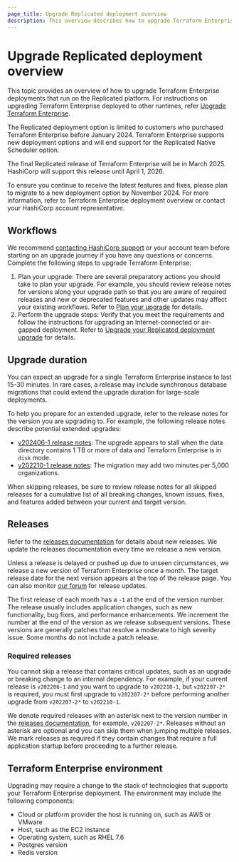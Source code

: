 ```yaml
---
page_title: Upgrade Replicated deployment overview
description: This overview describes how to upgrade Terraform Enterprise deployments, including air-gapped Terraform Enterprise deployments, that run on Replicated.
---
```


# Upgrade Replicated deployment overview

This topic provides an overview of how to upgrade Terraform Enterprise deployments that run on the Replicated platform. For instructions on upgrading Terraform Enterprise deployed to other runtimes, refer [Upgrade Terraform Enterprise](/terraform/enterprise/deploy/manage/upgrade).

<Note>
   <p>The Replicated deployment option is limited to customers who purchased Terraform Enterprise before January 2024. Terraform Enterprise supports new deployment options and will end support for the Replicated Native Scheduler option.</p>
   
   <p>The final Replicated release of Terraform Enterprise will be in March 2025. HashiCorp will support this release until April 1, 2026.</p>
   
   <p>To ensure you continue to receive the latest features and fixes, please plan to migrate to a new deployment option by November 2024. For more information, refer to Terraform Enterprise deployment overview or contact your HashiCorp account representative.</p>
</Note>

## Workflows

We recommend [contacting HashiCorp support](/terraform/enterprise/deploy/troubleshoot/contact-support) or your account team before starting on an upgrade journey if you have any questions or concerns. Complete the following steps to upgrade Terraform Enterprise:

1. Plan your upgrade: There are several preparatory actions you should take to plan your upgrade. For example, you should review release notes for versions along your upgrade path so that you are aware of required releases and new or deprecated features and other updates may affect your existing workflows. Refer to [Plan your upgrade](/terraform/enterprise/deploy/replicated/administration/infrastructure/upgrades/plan) for details.  
1. Perform the upgrade steps: Verify that you meet the requirements and follow the instructions for upgrading an Internet-connected or air-gapped deployment. Refer to [Upgrade your Replicated deployment upgrade](/terraform/enterprise/deploy/replicated/administration/infrastructure/upgrades/upgrade) for details.

## Upgrade duration
You can expect an upgrade for a single Terraform Enterprise instance to last 15-30 minutes. In rare cases, a release may include synchronous database migrations that could extend the upgrade duration for large-scale deployments. 

To help you prepare for an extended upgrade, refer to the release notes for the version you are upgrading to. For example, the following release notes describe potential extended upgrades:

- [v202406-1 release notes](/terraform/enterprise/releases/2024/v202406-1): The upgrade appears to stall when the data directory contains 1 TB or more of data and Terraform Enterprise is in `disk` mode. 
- [v202210-1 release notes](/terraform/enterprise/releases/2022/v202210-1): The migration may add two minutes per 5,000 organizations. 

When skipping releases, be sure to review release notes for all skipped releases for a cumulative list of all breaking changes, known issues, fixes, and features added between your current and target version.

## Releases
Refer to the [releases documentation](/terraform/enterprise/releases) for details about new releases. We update the releases documentation every time we release a new version.

Unless a release is delayed or pushed up due to unseen circumstances, we release a new version of Terraform Enterprise once a month. The target release date for the next version appears at the top of the release page. You can also monitor [our forum](https://discuss.hashicorp.com/tags/c/release-notifications/57/terraform-enterprise) for release updates.

The first release of each month has a  `-1` at the end of the version number. The release usually includes application changes, such as new functionality, bug fixes, and performance enhancements. We increment the number at the end of the version as we release subsequent versions. These versions are generally patches that resolve a moderate to high severity issue. Some months do not include a patch release. 

### Required releases
You cannot skip a release that contains critical updates, such as an upgrade or breaking change to an internal dependency. For example, if your current release is `v202206-1` and you want to upgrade to `v202210-1`, but `v202207-2*` is required, you must first upgrade to `v202207-2*` before performing another upgrade from `v202207-2*` to `v202210-1`.

We denote required releases with an asterisk next to the version number in the [releases documentation](/terraform/enterprise/releases), for example, `v202207-2*`. Releases without an asterisk are optional and you can skip them  when jumping multiple releases. We mark releases as required if they contain changes that require a full application startup before proceeding to a further release.

## Terraform Enterprise environment
Upgrading may require a change to the stack of technologies that supports your Terraform Enterprise deployment. The environment may include the following components:

- Cloud or platform provider the host is running on, such as AWS or VMware
- Host, such as the EC2 instance 
- Operating system, such as RHEL 7.6
- Postgres version
- Redis version
